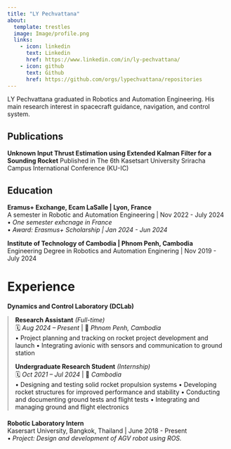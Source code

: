 ```yaml
---
title: "LY Pechvattana"
about:
  template: trestles
  image: Image/profile.png
  links:
    - icon: linkedin
      text: Linkedin
      href: https://www.linkedin.com/in/ly-pechvattana/
    - icon: github
      text: Github
      href: https://github.com/orgs/lypechvattana/repositories
---
```

LY Pechvattana graduated in Robotics and Automation Engineering. His main research interest in spacecraft guidance, navigation, and control system.

## Publications
**Unknown Input Thrust Estimation using Extended Kalman Filter for a Sounding Rocket** <be>
Published in The 6th Kasetsart University Sriracha Campus International Conference (KU-IC)

## Education

**Eramus+ Exchange, Ecam LaSalle | Lyon, France** <br>
A semester in Robotic and Automation Engineering | Nov 2022 - July 2024  <br>
• *One semester exhcnage in France* <br>
• *Award: Erasmus+ Scholarship | Jan 2024 - Jun 2024*

**Institute of Technology of Cambodia | Phnom Penh, Cambodia** <br>
Engineering Degree in Robotics and Automation Enginering | Nov 2019 - July 2024

# Experience

**Dynamics and Control Laboratory (DCLab)** <br>
<div style="border-left: 3px solid #ccc; padding-left: 15px; margin-bottom: 20px;">
**Research Assistant** *(Full-time)*  
🗓 *Aug 2024 – Present* | 📍 *Phnom Penh, Cambodia*  
• Project planning and tracking on rocket project development and launch 
• Integrating avionic with sensors and communication to ground station

 **Undergraduate Research Student** *(Internship)*  
🗓 *Oct 2021 – Jul 2024* | 📍 *Cambodia*  
• Designing and testing solid rocket propulsion systems
• Developing rocket structures for improved performance and stability
• Conducting and documenting ground tests and flight tests
• Integrating and managing ground and flight electronics
</div>

**Robotic Laboratory Intern** <br>
Kasersart University, Bangkok, Thailand | June 2018 - Present<br>
• *Project: Design and development of AGV robot using ROS.* <br>

